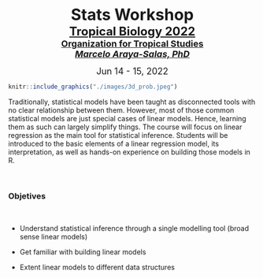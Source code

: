 
<br>

<center>
<font size="6"><b>Stats Workshop</b></font>
</center>

<center><font size="5"><b><a href="https://tropicalstudies.org/">Tropical Biology 2022</a><br></b></font></center>

<center><font size="4"><b><a 
href="https://tropicalstudies.org/">Organization for Tropical Studies</a><br></b></font></center>

<i><center><font size="4"><b><a href="marceloarayasalas.weebly.com/">Marcelo Araya-Salas, PhD</a><br></b></font></center></i>

<center>
<font size="4">Jun 14 - 15, 2022</font>
</center>

<!-- <center><img src="./images/3d_prob.jpeg" alt =3d probability plot"></center> -->

```r

knitr::include_graphics("./images/3d_prob.jpeg")

```

Traditionally, statistical models have been taught as disconnected tools with no clear relationship between them. However, most of those common statistical models are just special cases of linear models. Hence, learning them as such can largely simplify things. The course will focus on linear regression as the main tool for statistical inference. Students will be introduced to the basic elements of a linear regression model, its interpretation, as well as hands-on experience on building those models in R.

&nbsp;

<div class="alert alert-info">

### Objetives

&nbsp;

- Understand statistical inference through a single modelling tool (broad sense linear models)

- Get familiar with building linear models
 
- Extent linear models to different data structures

</div>

&nbsp;    
